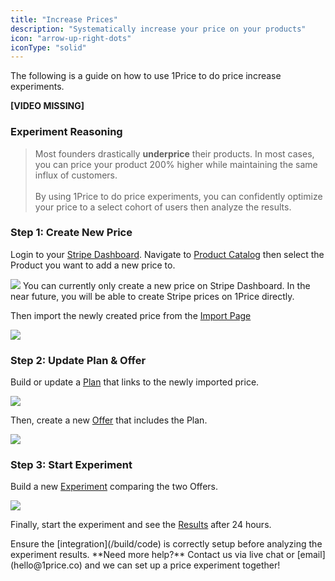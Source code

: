 ```yaml
---
title: "Increase Prices"
description: "Systematically increase your price on your products"
icon: "arrow-up-right-dots"
iconType: "solid"
---
```


The following is a guide on how to use 1Price to do price increase experiments.

<Warning> **[VIDEO MISSING]**</Warning>

### Experiment Reasoning

> Most founders drastically **underprice** their products. In most cases, you can price your product 200% higher while maintaining the same influx of customers. <br/> <br/> By using 1Price to do price experiments, you can confidently optimize your price to a select cohort of users then analyze the results.

### Step 1: Create New Price

Login to your [Stripe Dashboard](https://dashboard.stripe.com/dashboard). Navigate to [Product Catalog](https://dashboard.stripe.com/products) then select the Product you want to add a new price to.

<Frame>
  <img src="/images/StripeProduct.png" style={{ borderRadius: "0.5rem" }} />
</Frame>

<Note>
  You can currently only create a new price on Stripe Dashboard. In the near
  future, you will be able to create Stripe prices on 1Price directly.
</Note>

Then import the newly created price from the [Import Page](https://app.1price.co/import)

<Frame>
  <img src="/images/ImportIncrease.png" style={{ borderRadius: "0.5rem" }} />
</Frame>

### Step 2: Update Plan & Offer

Build or update a [Plan](/build/plans) that links to the newly imported price.

<Frame>
  <img src="/images/PlanIncrease.png" style={{ borderRadius: "0.5rem" }} />
</Frame>

Then, create a new [Offer](/build/offers) that includes the Plan.

<Frame>
  <img src="/images/OfferIncrease.png" style={{ borderRadius: "0.5rem" }} />
</Frame>

### Step 3: Start Experiment

Build a new [Experiment](/build/firstExp) comparing the two Offers.

<Frame>
  <img src="/images/StartExperiment.png" style={{ borderRadius: "0.5rem" }} />
</Frame>

Finally, start the experiment and see the [Results](/build/results) after 24 hours.

<Warning>
  Ensure the [integration](/build/code) is correctly setup before analyzing the
  experiment results.
</Warning>

<Tip>
  **Need more help?** Contact us via live chat or [email](hello@1price.co) and
  we can set up a price experiment together!
</Tip>
